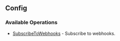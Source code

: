 

## Config

### Available Operations

* [SubscribeToWebhooks](/config/subscribe_to_webhooks) - Subscribe to webhooks.

<SubscribeToWebhooks />
